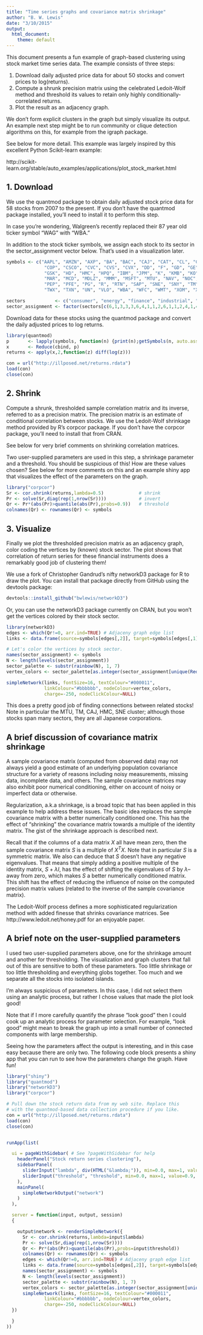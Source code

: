 ```yaml
---
title: "Time series graphs and covariance matrix shrinkage"
author: "B. W. Lewis"
date: "3/10/2015"
output:
  html_document:
    theme: default
---
```


This document presents a fun example of graph-based clustering
using stock market time series data. The example consists of three steps:

1. Download daily adjusted price data for about 50 stocks
   and convert prices to log(returns).
2. Compute a shrunk precision matrix using the celebrated Ledoit-Wolf method and
   threshold its values to retain only highly conditionally-correlated returns.
3. Plot the result as an adjacency graph.

We don't form explicit clusters in the graph but simply visualize its output.
An example next step might be to run community or clique detection algorithms
on this, for example from the igraph package.

See below for more detail. This example was largely inspired by this excellent
Python Scikit-learn example:

http://scikit-learn.org/stable/auto_examples/applications/plot_stock_market.html


## 1. Download

We use the quantmod package to obtain daily adjusted stock price data for 58
stocks from 2007 to the present. If you don't have the quantmod
package installed, you'll need to install it to perform this step.

In case you're wondering, Walgreen's recently replaced their 87 year old ticker
symbol "WAG" with "WBA."

In addition to the stock ticker symbols, we assign each stock to its sector in
the sector_assignment vector below. That's used in a visualization later.

```r
symbols <- c("AAPL", "AMZN", "AXP", "BA", "BAC", "CAJ", "CAT", "CL", "CMCSA",
              "COP", "CSCO", "CVC", "CVS", "CVX", "DD", "F", "GD", "GE", "GS",
              "GSK", "HD", "HMC", "HPQ", "IBM", "JPM", "K", "KMB", "KO", "LMT",
              "MAR", "MCD", "MDLZ", "MMM", "MSFT", "MTU", "NAV", "NOC", "NVS",
              "PEP", "PFE", "PG", "R", "RTN", "SAP", "SNE", "SNY", "TM", "TOT",
              "TWX", "TXN", "UN", "VLO", "WBA", "WFC", "WMT", "XOM", "XRX", "YHOO")

sectors           <- c("consumer", "energy", "finance", "industrial", "pharma", "tech")
sector_assignment <- factor(sectors[c(6,1,3,3,3,6,4,1,1,2,6,1,1,2,4,1,4,4,3,5,1,1,6,6,3,1,1,1,4,1,                                                                1,1,4,6,3,4,4,5,1,5,1,4,4,6,6,5,1,2,1,6,1,2,1,3,1,2,6,6)])
```
Download data for these stocks using the quantmod package and convert the
daily adjusted prices to log returns.
```r
library(quantmod)
p       <- lapply(symbols, function(n) {print(n);getSymbols(n, auto.assign=FALSE)[,4]})
x       <- Reduce(cbind, p)
returns <- apply(x,2,function(z) diff(log(z)))
```
```r
con = url("http://illposed.net/returns.rdata")
load(con)
close(con)
```

## 2. Shrink

Compute a shrunk, thresholded sample correlation matrix and its inverse,
referred to as a precision matrix.  The precision matrix is an estimate of
conditional correlation between stocks. We use the Ledoit-Wolf shrinkage
method provided by R's corpcor package. If you don't have the corpcor package,
you'll need to install that from CRAN.

See below for very brief comments on shrinking correlation matrices.

Two user-supplied parameters are used in this step, a shrinkage parameter
and a threshold. You should be suspicious of this! How
are these values chosen? See below for more comments on this and an
example shiny app that visualizes the effect of the parameters on the
graph.

```r
library("corpcor")
Sr <- cor.shrink(returns,lambda=0.5)             # shrink
Pr <- solve(Sr,diag(rep(1,nrow(Sr))))            # invert
Qr <- Pr*(abs(Pr)>quantile(abs(Pr),probs=0.9))   # threshold
colnames(Qr) <- rownames(Qr) <- symbols
```

## 3. Visualize

Finally we plot the thresholded precision matrix as an adjacency graph, color
coding the vertices by (known) stock sector. The plot shows that correlation
of return series for these financial instruments does a remarkably good job
of clustering them!

We use a fork of Christopher Gandrud's nifty networkD3 package for R to
draw the plot. You can install that package directly from GitHub using the
devtools package:
```r
devtools::install_github("bwlewis/networkD3")
```
Or, you can use the networkD3 package currently on CRAN, but you won't get
the vertices colored by their stock sector.

```r
library(networkD3)
edges <- which(Qr!=0, arr.ind=TRUE) # Adjaceny graph edge list
links <- data.frame(source=symbols[edges[,2]], target=symbols[edges[,1]])

# Let's color the vertices by stock sector.
names(sector_assignment) <- symbols
N <- length(levels(sector_assignment))
sector_palette <- substr(rainbow(N), 1, 7)
vertex_colors <- sector_palette[as.integer(sector_assignment[unique(Reduce(c,t(links)))])]

simpleNetwork(links, fontSize=16, textColour="#000011",
              linkColour="#bbbbbb", nodeColour=vertex_colors,
              charge=-250, nodeClickColour=NULL)
```
This does a pretty good job of finding connections between related stocks!
Note in particular the MTU, TM, CAJ, HMC, SNE cluster; although those stocks
span many sectors, they are all Japanese corporations.


## A brief discussion of covariance matrix shrinkage

A sample covariance matrix (computed from observed data) may not always yield a
good estimate of an underlying population covariance structure for a variety of
reasons including noisy measurements, missing data, incomplete data, and
others.  The sample covariance matrices may also exhibit poor numerical
conditioning, either on account of noisy or imperfect data or otherwise.

Regularization, a.k.a shrinkage, is a broad topic that has been applied
in this example to help address these issues. The basic idea replaces the
sample covariance matrix with a better numerically conditioned one. This
has the effect of "shrinking" the covariance matrix towards a multiple of the
identity matrix.  The gist of the shrinkage approach is described next.

Recall that if the columns of a data matrix $X$ all have mean zero, then the
sample covariance matrix $S$ is a multiple of $X^T X$. Note that in particular
$S$ is a symmetric matrix. We also can deduce that $S$ doesn't have any negative
eigenvalues. That means that simply
adding a positive multiple of the identity matrix, $S + \lambda I$, has the
effect of shifting the eigenvalues of $S$ by $\lambda$--away from zero, which
makes $S$ a better numerically conditioned matrix. This shift has the effect
of reducing the influence of noise on the computed precision matrix values
(related to the inverse of the sample covariance matrix).

The Ledoit-Wolf process defines a more sophisticated regularization method with added
finesse that shrinks covariance matrices.
See http://www.ledoit.net/honey.pdf for an enjoyable paper.


## A brief note on the user-supplied parameters

I used two user-supplied parameters above, one for the shrinkage
amount and another for thresholding. The visualization and graph clusters that
fall out of this are sensitive to both of these parameters. Too little shrinkage
or too little thresholding and everything globs together. Too much and we separate
all the stocks into isolated islands.

I'm always suspicious of parameters. In this case, I did not select them
using an analytic process, but rather I chose values that made the plot look good!

Note that if I more carefully quantify the phrase "look good" then I could
cook up an analytic process for parameter selection. For example, "look good"
might mean to break the graph up into a small number of connected components
with large membership.

Seeing how the parameters affect the output is interesting, and in this case
easy because there are only two. The following code block presents a shiny
app that you can run to see how the parameters change the graph. Have fun!


```r
library("shiny")
library("quantmod")
library("networkD3")
library("corpcor")

# Pull down the stock return data from my web site. Replace this
# with the quantmod-based data collection procedure if you like.
con = url("http://illposed.net/returns.rdata")
load(con)
close(con)


runApp(list(

  ui = pageWithSidebar( # See ?pageWithSidebar for help
    headerPanel("Stock return series clustering"),
    sidebarPanel(
      sliderInput("lambda", div(HTML("&lambda;")), min=0.0, max=1, value=0.2, step=0.01),
      sliderInput("threshold", "threshold", min=0.0, max=1, value=0.9, step=0.01)
    ),
    mainPanel(
      simpleNetworkOutput("network")
    )
  ),

  server = function(input, output, session)
  {

    output$network <- renderSimpleNetwork({
      Sr <- cor.shrink(returns,lambda=input$lambda)
      Pr <- solve(Sr,diag(rep(1,nrow(Sr))))
      Qr <- Pr*(abs(Pr)>quantile(abs(Pr),probs=input$threshold))
      colnames(Qr) <- rownames(Qr) <- symbols
      edges <- which(Qr!=0, arr.ind=TRUE) # Adjaceny graph edge list
      links <- data.frame(source=symbols[edges[,2]], target=symbols[edges[,1]])
      names(sector_assignment) <- symbols
      N <- length(levels(sector_assignment))
      sector_palette <- substr(rainbow(N), 1, 7)
      vertex_colors <- sector_palette[as.integer(sector_assignment[unique(Reduce(c,t(links)))])]
      simpleNetwork(links, fontSize=16, textColour="#000011",
              linkColour="#bbbbbb", nodeColour=vertex_colors,
              charge=-250, nodeClickColour=NULL)
  })

  }
))

```
